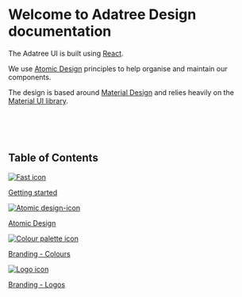 
<Meta title="Introduction" />

<style>{`
  .cards {
    display: flex;
    flex-wrap: wrap;
    justify-content: space-around;

  }
  .card {
    box-sizing: border-box;
    display: flex;
    flex-direction: column;
    align-items: center;
    flex: 0 1 calc(100% - 10px);
    height: 260px;
    margin-top: 16px;
    padding: 8px;
    border-radius: 4px;
    background-color: #F7F9FC;
  }

  .card:hover {
    background-color: #EAF3FC;
  }

  .card p {
    color: #1EA7FD;
    font-size: 18px;
    margin: 0;
  }

  @media screen and (min-width: 40em) {
    .card {
        flex: 0 1 calc(50% - 16px);
    }
  }

  @media screen and (min-width: 80em) {
    .card {
        flex: 0 1 calc(25% - 16px);
    }
  }

`}</style>

# Welcome to Adatree Design documentation

The Adatree UI is built using [React](https://reactjs.org/).

We use [Atomic Design](https://bradfrost.com/blog/post/atomic-web-design/) principles to help organise and maintain our components.

The design is based around [Material Design](https://material.io/) and relies heavily on the [Material UI library](https://mui.com/).

<br />
<br />
<br />

## Table of Contents

<div class="cards">

<a class="card" href="/story/getting-started--page">
  <img alt="Fast icon" src="/assets/images/fast-icon.png" />
  <p>Getting started</p>
</a>
<a class="card" href="/story/atomic-design--page">
  <img alt="Atomic design-icon" src="/assets/images/atomic-design-icon.png" />
  <p>Atomic Design</p>
</a>
<a class="card" href="/story/branding-colours--page">
  <img alt="Colour palette icon" src="/assets/images/colour-palette-icon.png" />
  <p>Branding - Colours</p>
</a>
<a class="card" href="/story/branding-logos--page">
  <img alt="Logo icon" src="/assets/images/logo-icon.png" />
  <p>Branding - Logos</p>
</a>

</div>

